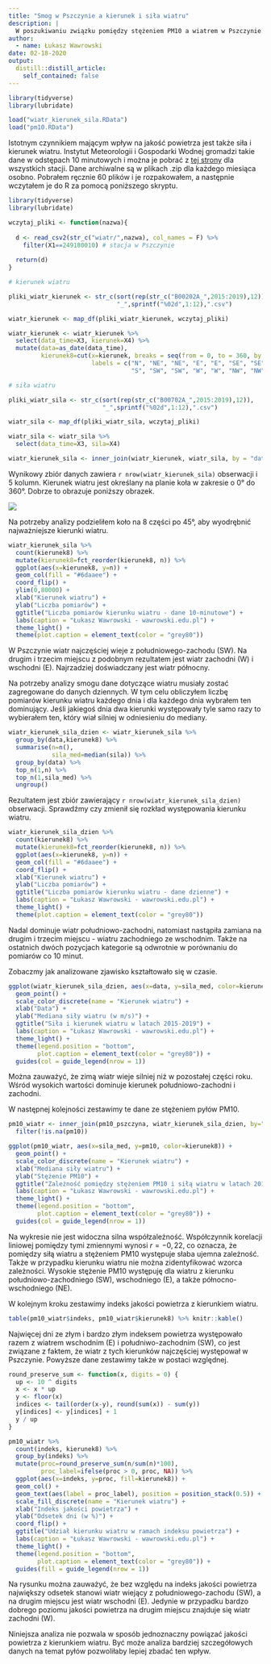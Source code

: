 ```yaml
---
title: "Smog w Pszczynie a kierunek i siła wiatru"
description: |
  W poszukiwaniu związku pomiędzy stężeniem PM10 a wiatrem w Pszczynie.
author:
  - name: Łukasz Wawrowski
date: 02-18-2020
output:
  distill::distill_article:
    self_contained: false
---
```


```r
library(tidyverse)
library(lubridate)

load("wiatr_kierunek_sila.RData")
load("pm10.RData")
```

Istotnym czynnikiem mającym wpływ na jakość powietrza jest także siła i kierunek wiatru. Instytut Meteorologii i Gospodarki Wodnej gromadzi takie dane w odstępach 10 minutowych i można je pobrać z [tej strony](https://dane.imgw.pl/datastore) dla wszystkich stacji. Dane archiwalne są w plikach .zip dla każdego miesiąca osobno. Pobrałem ręcznie 60 plików i je rozpakowałem, a następnie wczytałem je do R za pomocą poniższego skryptu. 

```r
library(tidyverse)
library(lubridate)

wczytaj_pliki <- function(nazwa){
  
  d <- read_csv2(str_c("wiatr/",nazwa), col_names = F) %>% 
    filter(X1==249180010) # stacja w Pszczynie
  
  return(d)
}

# kierunek wiatru

pliki_wiatr_kierunek <- str_c(sort(rep(str_c("B00202A_",2015:2019),12)),
                              "_",sprintf("%02d",1:12),".csv")

wiatr_kierunek <- map_df(pliki_wiatr_kierunek, wczytaj_pliki)

wiatr_kierunek <- wiatr_kierunek %>% 
  select(data_time=X3, kierunek=X4) %>% 
  mutate(data=as_date(data_time),
         kierunek8=cut(x=kierunek, breaks = seq(from = 0, to = 360, by = 22.5), 
                       labels = c("N", "NE", "NE", "E", "E", "SE", "SE", "S", 
                                  "S", "SW", "SW", "W", "W", "NW", "NW", "N")))

# siła wiatru

pliki_wiatr_sila <- str_c(sort(rep(str_c("B00702A_",2015:2019),12)),
                          "_",sprintf("%02d",1:12),".csv")

wiatr_sila <- map_df(pliki_wiatr_sila, wczytaj_pliki)

wiatr_sila <- wiatr_sila %>% 
  select(data_time=X3, sila=X4)

wiatr_kierunek_sila <- inner_join(wiatr_kierunek, wiatr_sila, by = "data_time")
```

Wynikowy zbiór danych zawiera `r nrow(wiatr_kierunek_sila)` obserwacji i 5 kolumn. Kierunek wiatru jest określany na planie koła w zakresie o 0° do 360°. Dobrze to obrazuje poniższy obrazek.

![](wind.png)

Na potrzeby analizy podzieliłem koło na 8 części po 45°, aby wyodrębnić najważniejsze kierunki wiatru.

```r
wiatr_kierunek_sila %>% 
  count(kierunek8) %>% 
  mutate(kierunek8=fct_reorder(kierunek8, n)) %>% 
  ggplot(aes(x=kierunek8, y=n)) +
  geom_col(fill = "#6daaee") +
  coord_flip() +
  ylim(0,80000) +
  xlab("Kierunek wiatru") +
  ylab("Liczba pomiarów") +
  ggtitle("Liczba pomiarów kierunku wiatru - dane 10-minutowe") +
  labs(caption = "Łukasz Wawrowski - wawrowski.edu.pl") +
  theme_light() +
  theme(plot.caption = element_text(color = "grey80"))
```

W Pszczynie wiatr najczęściej wieje z południowego-zachodu (SW). Na drugim i trzecim miejscu z podobnym rezultatem jest wiatr zachodni (W) i wschodni (E). Najrzadziej doświadczany jest wiatr północny.

Na potrzeby analizy smogu dane dotyczące wiatru musiały zostać zagregowane do danych dziennych. W tym celu obliczyłem liczbę pomiarów kierunku wiatru każdego dnia i dla każdego dnia wybrałem ten dominujący. Jeśli jakiegoś dnia dwa kierunki występowały tyle samo razy to wybierałem ten, który wiał silniej w odniesieniu do mediany.

```r
wiatr_kierunek_sila_dzien <- wiatr_kierunek_sila %>% 
  group_by(data,kierunek8) %>% 
  summarise(n=n(),
            sila_med=median(sila)) %>% 
  group_by(data) %>% 
  top_n(1,n) %>% 
  top_n(1,sila_med) %>% 
  ungroup()
```

Rezultatem jest zbiór zawierający `r nrow(wiatr_kierunek_sila_dzien)` obserwacji. Sprawdźmy czy zmienił się rozkład występowania kierunku wiatru.

```r
wiatr_kierunek_sila_dzien %>% 
  count(kierunek8) %>% 
  mutate(kierunek8=fct_reorder(kierunek8, n)) %>% 
  ggplot(aes(x=kierunek8, y=n)) +
  geom_col(fill = "#6daaee") +
  coord_flip() +
  xlab("Kierunek wiatru") +
  ylab("Liczba pomiarów") +
  ggtitle("Liczba pomiarów kierunku wiatru - dane dzienne") +
  labs(caption = "Łukasz Wawrowski - wawrowski.edu.pl") +
  theme_light() +
  theme(plot.caption = element_text(color = "grey80"))
```

Nadal dominuje wiatr południowo-zachodni, natomiast nastąpiła zamiana na drugim i trzecim miejscu - wiatru zachodniego ze wschodnim. Także na ostatnich dwóch pozycjach kategorie są odwrotnie w porównaniu do pomiarów co 10 minut.

Zobaczmy jak analizowane zjawisko kształtowało się w czasie.

```r
ggplot(wiatr_kierunek_sila_dzien, aes(x=data, y=sila_med, color=kierunek8)) +
  geom_point() +
  scale_color_discrete(name = "Kierunek wiatru") +
  xlab("Data") +
  ylab("Mediana siły wiatru (w m/s)") +
  ggtitle("Siła i kierunek wiatru w latach 2015-2019") +
  labs(caption = "Łukasz Wawrowski - wawrowski.edu.pl") +
  theme_light() +
  theme(legend.position = "bottom",
        plot.caption = element_text(color = "grey80")) +
  guides(col = guide_legend(nrow = 1))
```

Można zauważyć, że zimą wiatr wieje silniej niż w pozostałej części roku. Wśród wysokich wartości dominuje kierunek południowo-zachodni i zachodni. 

W następnej kolejności zestawimy te dane ze stężeniem pyłów PM10.

```r
pm10_wiatr <- inner_join(pm10_pszczyna, wiatr_kierunek_sila_dzien, by="data") %>% 
  filter(!is.na(pm10))

ggplot(pm10_wiatr, aes(x=sila_med, y=pm10, color=kierunek8)) +
  geom_point() +
  scale_color_discrete(name = "Kierunek wiatru") +
  xlab("Mediana siły wiatru") +
  ylab("Stężenie PM10") +
  ggtitle("Zależność pomiędzy stężeniem PM10 i siłą wiatru w latach 2015-2019")+
  labs(caption = "Łukasz Wawrowski - wawrowski.edu.pl") +
  theme_light() +
  theme(legend.position = "bottom",
        plot.caption = element_text(color = "grey80")) +
  guides(col = guide_legend(nrow = 1))
```

Na wykresie nie jest widoczna silna współzależność. Współczynnik korelacji liniowej pomiędzy tymi zmiennymi wynosi $r=-0,22$, co oznacza, że pomiędzy siłą wiatru a stężeniem PM10 występuje słaba ujemna zależność. Także w przypadku kierunku wiatru nie można zidentyfikować wzorca zależności. Wysokie stężenie PM10 występuję dla wiatru z kierunku południowo-zachodniego (SW), wschodniego (E), a także północno-wschodniego (NE).

W kolejnym kroku zestawimy indeks jakości powietrza z kierunkiem wiatru.

```r
table(pm10_wiatr$indeks, pm10_wiatr$kierunek8) %>% knitr::kable()
```

Najwięcej dni ze złym i bardzo złym indeksem powietrza występowało razem z wiatrem wschodnim (E) i południwo-zachodnim (SW), co jest związane z faktem, że wiatr z tych kierunków najczęściej występował w Pszczynie. Powyższe dane zestawimy także w postaci względnej.

```r
round_preserve_sum <- function(x, digits = 0) {
  up <- 10 ^ digits
  x <- x * up
  y <- floor(x)
  indices <- tail(order(x-y), round(sum(x)) - sum(y))
  y[indices] <- y[indices] + 1
  y / up
}

pm10_wiatr %>% 
  count(indeks, kierunek8) %>% 
  group_by(indeks) %>% 
  mutate(proc=round_preserve_sum(n/sum(n)*100),
         proc_label=ifelse(proc > 0, proc, NA)) %>% 
  ggplot(aes(x=indeks, y=proc, fill=kierunek8)) +
  geom_col() +
  geom_text(aes(label = proc_label), position = position_stack(0.5)) +
  scale_fill_discrete(name = "Kierunek wiatru") +
  xlab("Indeks jakości powietrza") +
  ylab("Odsetek dni (w %)") +
  coord_flip() +
  ggtitle("Udział kierunku wiatru w ramach indeksu powietrza") +
  labs(caption = "Łukasz Wawrowski - wawrowski.edu.pl") +
  theme_light() +
  theme(legend.position = "bottom",
        plot.caption = element_text(color = "grey80")) +
  guides(fill = guide_legend(nrow = 1))
```

Na rysunku można zauważyć, że bez względu na indeks jakości powietrza największy odsetek stanowi wiatr wiejący z południowego-zachodu (SW), a na drugim miejscu jest wiatr wschodni (E). Jedynie w przypadku bardzo dobrego poziomu jakości powietrza na drugim miejscu znajduje się wiatr zachodni (W).

Niniejsza analiza nie pozwala w sposób jednoznaczny powiązać jakości powietrza z kierunkiem wiatru. Być może analiza bardziej szczegółowych danych na temat pyłów pozwoliłaby lepiej zbadać ten wpływ.


